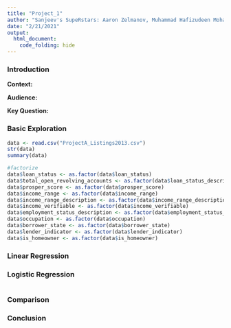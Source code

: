```yaml
---
title: "Project_1"
author: "Sanjeev's SupeRstars: Aaron Zelmanov, Muhammad Hafizudeen Mohamad Saman, Nakul Chadha, Kendall Cohen, Michael Geraci"
date: "2/21/2021"
output:
  html_document:
    code_folding: hide
---
```

### Introduction 
**Context:** 

**Audience:** 

**Key Question:** 



### Basic Exploration 

```r
data <- read.csv("ProjectA_Listings2013.csv")
str(data)
summary(data)

#factorize 
data$loan_status <- as.factor(data$loan_status)
data$total_open_revolving_accounts <- as.factor(data$loan_status_description)
data$prosper_score <- as.factor(data$prosper_score)
data$income_range <- as.factor(data$income_range)
data$income_range_description <- as.factor(data$income_range_description)
data$income_verifiable <- as.factor(data$income_verifiable)
data$employment_status_description <- as.factor(data$employment_status_description)
data$occupation <- as.factor(data$occupation)
data$borrower_state <- as.factor(data$borrower_state)
data$lender_indicator <- as.factor(data$lender_indicator)
data$is_homeowner <- as.factor(data$is_homeowner)
```






### Linear Regression 




### Logistic Regression 

```r

```





### Comparison 




### Conclusion 
